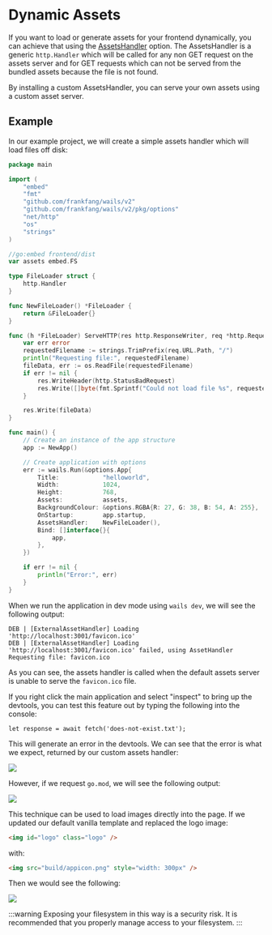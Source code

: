 # Dynamic Assets

If you want to load or generate assets for your frontend dynamically, you can achieve that using the [AssetsHandler](../reference/options#assetshandler) option. The AssetsHandler is a generic `http.Handler` which will be called for any non GET request on the assets server and for GET requests which can not be served from the bundled assets because the file is not found.

By installing a custom AssetsHandler, you can serve your own assets using a custom asset server.

## Example

In our example project, we will create a simple assets handler which will load files off disk:

```go title=main.go {16-35,49}
package main

import (
    "embed"
    "fmt"
    "github.com/frankfang/wails/v2"
    "github.com/frankfang/wails/v2/pkg/options"
    "net/http"
    "os"
    "strings"
)

//go:embed frontend/dist
var assets embed.FS

type FileLoader struct {
    http.Handler
}

func NewFileLoader() *FileLoader {
    return &FileLoader{}
}

func (h *FileLoader) ServeHTTP(res http.ResponseWriter, req *http.Request) {
    var err error
    requestedFilename := strings.TrimPrefix(req.URL.Path, "/")
    println("Requesting file:", requestedFilename)
    fileData, err := os.ReadFile(requestedFilename)
    if err != nil {
        res.WriteHeader(http.StatusBadRequest)
        res.Write([]byte(fmt.Sprintf("Could not load file %s", requestedFilename)))
    }

    res.Write(fileData)
}

func main() {
    // Create an instance of the app structure
    app := NewApp()

    // Create application with options
    err := wails.Run(&options.App{
        Title:            "helloworld",
        Width:            1024,
        Height:           768,
        Assets:           assets,
        BackgroundColour: &options.RGBA{R: 27, G: 38, B: 54, A: 255},
        OnStartup:        app.startup,
        AssetsHandler:    NewFileLoader(),
        Bind: []interface{}{
            app,
        },
    })

    if err != nil {
        println("Error:", err)
    }
}
```

When we run the application in dev mode using `wails dev`, we will see the following output:

```
DEB | [ExternalAssetHandler] Loading 'http://localhost:3001/favicon.ico'
DEB | [ExternalAssetHandler] Loading 'http://localhost:3001/favicon.ico' failed, using AssetHandler
Requesting file: favicon.ico
```

As you can see, the assets handler is called when the default assets server is unable to serve the `favicon.ico` file.

If you right click the main application and select "inspect" to bring up the devtools, you can test this feature out by typing the following into the console:

```
let response = await fetch('does-not-exist.txt');
```

This will generate an error in the devtools. We can see that the error is what we expect, returned by our custom assets handler:

<p className="text--center">
  <img
    src={require("@site/static/img/assetshandler-does-not-exist.webp").default}
  />
</p>

However, if we request `go.mod`, we will see the following output:

<p className="text--center">
  <img src={require("@site/static/img/assetshandler-go-mod.webp").default} />
</p>

This technique can be used to load images directly into the page. If we updated our default vanilla template and replaced the logo image:

```html
<img id="logo" class="logo" />
```

with:

```html
<img src="build/appicon.png" style="width: 300px" />
```

Then we would see the following:

<p className="text--center">
  <img
    src={require("@site/static/img/assetshandler-image.webp").default}
    style={{ width: "75%" }}
  />
</p>

:::warning
Exposing your filesystem in this way is a security risk. It is recommended that you properly manage access
to your filesystem.
:::
